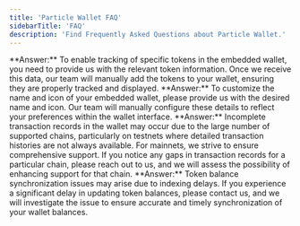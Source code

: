 ```yaml
---
title: 'Particle Wallet FAQ'
sidebarTitle: 'FAQ'
description: 'Find Frequently Asked Questions about Particle Wallet.'
---
```


<AccordionGroup>

<Accordion title="How can I track my tokens in the embedded wallet?" icon="wallet">
  **Answer:** To enable tracking of specific tokens in the embedded wallet, you need to provide us with the relevant token information. Once we receive this data, our team will manually add the tokens to your wallet, ensuring they are properly tracked and displayed.
</Accordion>

<Accordion title="How can I configure the name and icon of the embedded wallet?" icon="image">
  **Answer:** To customize the name and icon of your embedded wallet, please provide us with the desired name and icon. Our team will manually configure these details to reflect your preferences within the wallet interface.
</Accordion>

<Accordion title="Why are the transaction records in the wallet incomplete?" icon="list">
  **Answer:** Incomplete transaction records in the wallet may occur due to the large number of supported chains, particularly on testnets where detailed transaction histories are not always available. For mainnets, we strive to ensure comprehensive support. If you notice any gaps in transaction records for a particular chain, please reach out to us, and we will assess the possibility of enhancing support for that chain.
</Accordion>

<Accordion title="Why is the token balance in the wallet not synchronized?" icon="rotate">
  **Answer:** Token balance synchronization issues may arise due to indexing delays. If you experience a significant delay in updating token balances, please contact us, and we will investigate the issue to ensure accurate and timely synchronization of your wallet balances.
</Accordion>


</AccordionGroup>
